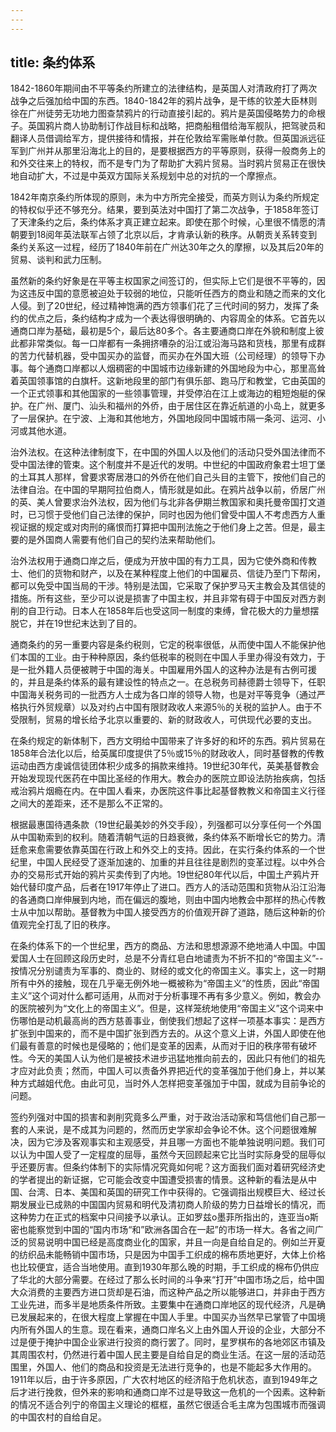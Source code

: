 ```yaml
---
---
---
```

title: 条约体系
---



1842-1860年期间由不平等条约所建立的法律结构，是英国人对清政府打了两次战争之后强加给中国的东西。1840-1842年的鸦片战争，是干练的钦差大臣林则徐在广州徒劳无功地力图查禁鸦片的行动直接引起的。鸦片是英国侵略势力的命根子。英国鸦片商人协助制订作战目标和战略，把商船租借给海军舰队，把驾驶员和翻译人员借调给军方，提供接待和情报，并在伦敦给军需账单付款。但英国派远征军到广州并从那里沿海北上的目的，是要根据西方的平等原则，获得一般商务上的和外交往来上的特权，而不是专门为了帮助扩大鸦片贸易。当时鸦片贸易正在很快地自动扩大，不过是中英双方国际关系规划中总的对抗的一个摩擦点。





1842年南京条约所体现的原则，未为中方所完全接受，而英方则认为条约所规定的特权似乎还不够充分。结果，要到英法对中国打了第二次战争，于1858年签订了天津条约之后，条约体系才真正建立起来。即使在那个时候，心里很不情愿的清朝要到18阅年英法联军占领了北京以后，才肯承认新的秩序。从朝贡关系转变到条约关系这一过程，经历了1840年前在广州达30年之久的摩擦，以及其后20年的贸易、谈判和武力压制。

虽然新的条约好象是在平等主权国家之间签订的，但实际上它们是很不平等的，因为这违反中国的意愿被迫处于较弱的地位，只能听任西方的商业和随之而来的文化人侵。到了20世纪，经过精神饱满的西方领事们花了三代时间的努力，发挥了条约的优点之后，条约结构才成为一个表达得很明确的、内容周全的体系。它首先以通商口岸为基础，最初是5个，最后达80多个。各主要通商口岸在外貌和制度上彼此都非常类似。每一口岸都有一条拥挤嘈杂的沿江或沿海马路和货栈，那里有成群的苦力代替机器，受中国买办的监督，而买办在外国大班（公司经理）的领导下办事。每个通商口岸都以人烟稠密的中国城市边缘新建的外国地段为中心，那里高耸着英国领事馆的白旗杆。这新地段里的部门有俱乐部、跑马厅和教堂，它由英国的一个正式领事和其他国家的一些领事管理，并受停泊在江上或海边的粗短炮艇的保护。在广州、厦门、汕头和福州的外侨，由于居住区在靠近航道的小岛上，就更多了一层保护。在宁波、上海和其他地方，外国地段同中国城市隔一条河、运河、小河或其他水道。

治外法权。在这种法律制度下，在中国的外国人以及他们的活动只受外国法律而不受中国法律的管束。这个制度并不是近代的发明。中世纪的中国政府象君士坦丁堡的土耳其人那样，曾要求寄居港口的外侨在他们自己头目的主管下，按他们自己的法律自治。在中国的早期阿拉伯商人，情形就是如此。在鸦片战争以前，侨居广州的英、美人曾要求治外法权，因为他们与北非各伊期兰教国家和奥托曼帝国打文道时，已习惯于受他们自己法律的保护，同时也因为他们曾受中国人不考虑西方人重视证据的规定或对肉刑的痛恨而打算把中国刑法施之于他们身上之苦。但是，最主要的是外国商人需要有他们自己的契约法来帮助他们。

治外法权用于通商口岸之后，便成为开放中国的有力工具，因为它使外商和传教士、他们的货物和财产，以及在某种程度上他们的中国雇员、信徒乃至门下帮闲，都可以免受中国当局的干涉。特别是法国，它采取了保护罗马天主教会及其信徒的措施。所有这些，至少可以说是损害了中国主权，并且非常有碍于中国反对西方剥削的自卫行动。日本人在1858年后也受这同一制度的束缚，曾花极大的力量想摆脱它，并在19世纪末达到了目的。

通商条约的另一重要内容是条约税则，它定的税率很低，从而使中国人不能保护他们本国的工业。由于种种原因，条约低税率的税则在中国人手里办得没有效力，于是一批外籍人员便被聘于中国的海关。中国雇用外国人的这种办法是有古例可援的，并且是条约体系的最有建设性的特点之一。在总税务司赫德爵士领导下，任职中国海关税务司的一批西方人士成为各口岸的领导人物，也是对平等竞争（通过严格执行外贸规章）以及对约占中国有限财政收人来源5％的关税的监护人。由于不受限制，贸易的增长给予北京以重要的、新的财政收人，可供现代必要的支出。

在条约规定的新体制下，西方文明给中国带来了许多好的和坏的东西。鸦片贸易在1858年合法化以后，给英属印度提供了5％或15％的财政收人，同时基督教的传教运动由西方虔诚信徒团体积少成多的捐款来维持。19世纪30年代，英美基督教会开始发现现代医药在中国比圣经的作用大。教会办的医院立即设法防抬疾病，包括戒治鸦片烟瘾在内。在中国人看来，办医院这件事比起基督教教义和帝国主义行径之间大的差距来，还不是那么不正常的。

根据最惠国待遇条款（19世纪最美妙的外交手段），列强都可以分享任何一个外国从中国勒索到的权利。随着清朝气运的日趋衰微，条约体系不断增长它的势力。清廷愈来愈需要依靠英国在行政上和外交上的支持。因此，在实行条约体系的一个世纪里，中国人民经受了逐渐加速的、加重的并且往往是剧烈的变革过程。以中外合办的交易形式开始的鸦片买卖传到了内地。19世纪80年代以后，中国土产鸦片开始代替印度产品，后者在1917年停止了进口。西方人的活动范围和货物从沿江沿海的各通商口岸伸展到内地，而在偏远的腹地，则由中国内地教会中那样的热心传教士从中加以帮助。基督教为中国人接受西方的价值观开辟了道路，随后这种新的价值观完全打乱了旧的秩序。

在条约体系下的一个世纪里，西方的商品、方法和思想源源不绝地涌人中国。中国爱国人士在回顾这段历史时，总是不分青红皂白地谴责为不折不扣的“帝国主义”--按情况分别谴责为军事的、商业的、财经的或文化的帝国主义。事实上，这一时期所有中外的接触，现在几乎毫无例外地一概被称为“帝国主义”的性质，因此“帝国主义”这个词对什么都可适用，从而对于分析事理不再有多少意义。例如，教会办的医院被列为“文化上的帝国主义”。但是，这样笼统地使用“帝国主义”这个词来中伤哪怕是动机最高尚的西方慈善事业，倒使我们想起了这样一项基本事实：是西方扩张到中国来的，而不是中国扩张到西方去的。从这个意义上讲，外国人即使在他们最有善意的时候也是侵略的；他们是变革的因素，从而对于旧的秩序带有破坏性。今天的美国人认为他们是被技术进步迅猛地推向前去的，因此只有他们的祖先才应对此负责；然而，中国人可以责备外界把近代的变革强加于他们身上，并以某种方式越姐代危。由此可见，当时外人怎样把变革强加于中国，就成为目前争论的问题。

签约列强对中国的损害和剥削究竟多么严重，对于政治活动家和笃信他们自己那一套的人来说，是不成其为问题的，然而历史学家却会争论不休。这个问题很难解决，因为它涉及客观事实和主观感受，并且哪一方面也不能单独说明问题。我们可以认为中国人受了一定程度的屈辱，虽然今天回顾起来它比当时实际身受的屈辱似乎还要厉害。但条约体制下的实际情况究竟如何呢？这方面我们面对着研究经济史的学者提出的新证据，它可能会改变中国遭受损害的情景。这种新的看法是从中国、台湾、日本、美国和英国的研究工作中获得的。它强调指出规模巨大、经过长期发展业已成熟的中国国内贸易和明代及清初商人阶级的势力日益增长的情况，而这种势力在正式的档案中只间接予以承认。正如罗兹o墨菲所指出的，连亚当o斯密也能察觉到中国的“国内市场“和”欧洲各国合在一起”的市场一样大。各省之间广泛的贸易说明中国已经是高度商业化的国家，并且一向是自给自足的。例如兰开夏的纺织品未能畅销中国市场，只是因为中国手工织成的棉布质地更好，大体上价格也比较便宜，适合当地使用。直到1930年那么晚的时期，手工织成的棉布仍供应了华北的大部分需要。在经过了那么长时间的斗争来“打开”中国市场之后，给中国大众消费的主要西方进口货却是石油，而这种产品之所以能够进口，并非由于西方工业先进，而多半是地质条件所致。主要集中在通商口岸地区的现代经济，凡是确已发展起来的，在很大程度上掌握在中国人手里。中国买办当然早已掌管了中国境内所有外国人的生意。现在看来，通商口岸名义上由外国人开设的企业，大部分不过是便于掩护中国企业家进行投资的商行罢了。同时，星罗棋布的各地郊区市镇及其周围农村，仍然进行着中国人民主要是自给自足的商业生活。在这一层的活动范围里，外国人、他们的商品和投资是无法进行竞争的，也是不能起多大作用的。1911年以后，由于许多原因，广大农村地区的经济陷于危机状态，直到1949年之后才进行挽救，但外来的影响和通商口岸不过是导致这一危机的一个因素。这种新的情况不适合列宁的帝国主义理论的框框，虽然它很适合毛主席为包围城市而强调的中国农村的自给自足。